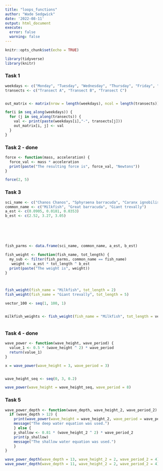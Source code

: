 ```yaml
---
title: "loops_functions"
author: "Wade Sedgwick"
date: '2022-08-11'
output: html_document
execute:
  error: false
  warning: false
---
```


```r
knitr::opts_chunk$set(echo = TRUE)

library(tidyverse)
library(knitr)

```

### Task 1

```r

weekdays <- c("Monday", "Tuesday", "Wednesday", "Thursday", "Friday", "Saturday", "Sunday")
transects <- c("Transect A", "Transect B", "Transect C")


out_matrix <- matrix(nrow = length(weekdays), ncol = length(transects))

for(i in seq_along(weekdays)) {
  for (j in seq_along(transects)) {
    val <- print(paste(weekdays[i],"-", transects[j]))
    out_matrix[i, j] <- val
  }
}

```


### Task 2 - done

```r

force <- function(mass, acceleration) {
  force_val <- mass * acceleration
  print(paste("The resulting force is", force_val, "Newtons"))
}

force(2, 5)


```


### Task 3

```r

sci_name <- c("Chanos Chanos", "Sphyraena barracuda", "Caranx ignobilis")
common_name <- c("Milkfish", "Great barracuda", "Giant trevally")
a_est <- c(0.0905, 0.0181, 0.0353)
b_est <- c(2.52, 3.27, 3.05)






fish_parms <- data.frame(sci_name, common_name, a_est, b_est)

fish_weight <- function(fish_name, tot_length) {
  my_sub <- filter(fish_parms, common_name == fish_name)
   weight <- a_est * tot_length ^ b_est
  print(paste("The weight is", weight))
}



fish_weight(fish_name = "Milkfish", tot_length = 2)
fish_weight(fish_name = "Giant trevally", tot_length = 5)

vector_100 <- seq(1, 100, 1)


milkfish_weights <- fish_weight(fish_name = "Milkfish", tot_length = vector_100)



```

### Task 4 - done

```r

wave_power <- function(wave_height, wave_period) {
  value_1 <- 0.5 * (wave_height ^ 2) * wave_period
  return(value_1)
}

x = wave_power(wave_height = 3, wave_period = 3)


wave_height_seq <- seq(0, 3, 0.2)

wave_power(wave_height = wave_height_seq, wave_period = 8)

```

### Task 5

```r

  
wave_power_depth <- function(wave_depth, wave_height_2, wave_period_2) {
  if (wave_depth > 12) {
    print(wave_power(wave_height = wave_height_2, wave_period = wave_period_2))
    message("The deep water equation was used.")
    } else {
    p_shallow <- 0.81 * (wave_height_2 ^ 2) * wave_period_2
    print(p_shallow)
    message("The shallow water equation was used.")
    }
}

wave_power_depth(wave_depth = 13, wave_height_2 = 2, wave_period_2 = 4)
wave_power_depth(wave_depth = 11, wave_height_2 = 2, wave_period_2 = 4)



```

